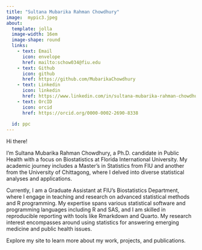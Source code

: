 ```yaml
---
title: "Sultana Mubarika Rahman Chowdhury"
image:  mypic3.jpeg
about: 
  template: jolla
  image-width: 16em
  image-shape: round
  links: 
    - text: Email
      icon: envelope
      href: mailto:schow034@fiu.edu
    - text: Github
      icon: github
      href: https://github.com/MubarikaChowdhury
    - text: Linkedin
      icon: linkedin
      href: https://www.linkedin.com/in/sultana-mubarika-rahman-chowdhury-3a4876155/ 
    - text: OrcID
      icon: orcid
      href: https://orcid.org/0000-0002-2690-8338
    
  id: ppc
---
```


::: {#ppc}

Hi there!

I’m Sultana Mubarika Rahman Chowdhury, a Ph.D. candidate in Public Health with a focus on Biostatistics at Florida International University. My academic journey includes a Master’s in Statistics from FIU and another from the University of Chittagong, where I delved into diverse statistical analyses and applications.

Currently, I am a Graduate Assistant at FIU’s Biostatistics Department, where I engage in teaching and research on advanced statistical methods and R programming. My expertise spans various statistical software and programming languages including R and SAS, and I am skilled in reproducible reporting with tools like Rmarkdown and Quarto. My research interest encompasses around using statistics for answering emerging medicine and public health issues.

Explore my site to learn more about my work, projects, and publications.

:::
